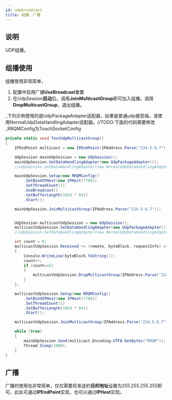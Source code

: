 ```yaml
---
id: udpbroadcast
title: 组播、广播
---
```


## 说明

UDP组播。


## 组播使用

组播使用非常简单，

1. 配置中启用广播**UseBroadcast**重要
2. 在UdpSession**启动**后。调用**JoinMulticastGroup**即可加入组播。调用**DropMulticastGroup**，退出组播。

_下列示例使用的是UdpPackageAdapter适配器，如果是普通udp接受端，请使用NormalUdpDataHandlingAdapter适配器。//TODO:下面的代码需要修改_RRQMConfig为TouchSocketConfig
```csharp
private static void TestUdpMulticastGroup()
{
    IPEndPoint multicast = new IPEndPoint(IPAddress.Parse("224.5.6.7"), 7788);

    UdpSession mainUdpSession = new UdpSession();
    mainUdpSession.SetDataHandlingAdapter(new UdpPackageAdapter());
    //udpSession.SetDataHandlingAdapter(new NormalUdpDataHandlingAdapter());

    mainUdpSession.Setup(new RRQMConfig()
        .SetBindIPHost(new IPHost(7789))
        .SetThreadCount(1)
        .UseBroadcast()                
        .SetBufferLength(1024 * 64))
        .Start();

    mainUdpSession.JoinMulticastGroup(IPAddress.Parse("224.5.6.7"));


    UdpSession multicastUdpSession = new UdpSession();
    multicastUdpSession.SetDataHandlingAdapter(new UdpPackageAdapter());
    //udpSession.SetDataHandlingAdapter(new NormalUdpDataHandlingAdapter());

    int count = 0;
    multicastUdpSession.Received += (remote, byteBlock, requestInfo) =>
    {
        Console.WriteLine(byteBlock.ToString());
        count++;
        if (count==5)
        {
            multicastUdpSession.DropMulticastGroup(IPAddress.Parse("224.5.6.7"));
        }
    };

    multicastUdpSession.Setup(new RRQMConfig()
        .SetBindIPHost(new IPHost(7788))
        .SetThreadCount(1)
        .SetBufferLength(1024 * 64))
        .Start();

    multicastUdpSession.JoinMulticastGroup(IPAddress.Parse("224.5.6.7"));

    while (true)
    {
        mainUdpSession.Send(multicast,Encoding.UTF8.GetBytes("RRQM"));
        Thread.Sleep(1000);
    }
}
```
## 广播

广播的使用也非常简单，仅仅需要将发送的**目的地址**设置为255.255.255.255即可。此处可通过**IPEndPoint**实现，也可以通过**IPHost**实现。
